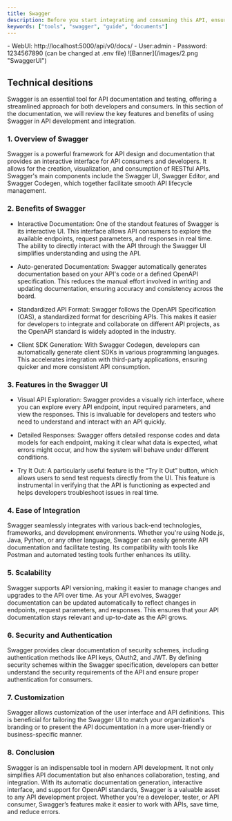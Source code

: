 ```yaml
---
title: Swagger
description: Before you start integrating and consuming this API, ensure that you meet the following requirements. These prerequisites are essential to set up your environment, authenticate successfully, and make API requests without issues. By fulfilling these conditions, you’ll streamline the integration process and avoid common pitfalls.
keywords: ["tools", "swagger", "guide", "documents"]
---
```


<Note title="Notes" type="success">
  - WebUI: http://localhost:5000/api/v0/docs/ - User:admin - Password:
  1234567890 (can be changed at .env file)
</Note>
![Banner](/images/2.png "SwaggerUI")

## Technical desitions

Swagger is an essential tool for API documentation and testing, offering a streamlined approach for both developers and consumers. In this section of the documentation, we will review the key features and benefits of using Swagger in API development and integration.

### 1. Overview of Swagger

Swagger is a powerful framework for API design and documentation that provides an interactive interface for API consumers and developers. It allows for the creation, visualization, and consumption of RESTful APIs. Swagger's main components include the Swagger UI, Swagger Editor, and Swagger Codegen, which together facilitate smooth API lifecycle management.

### 2. Benefits of Swagger

- Interactive Documentation: One of the standout features of Swagger is its interactive UI. This interface allows API consumers to explore the available endpoints, request parameters, and responses in real time. The ability to directly interact with the API through the Swagger UI simplifies understanding and using the API.

- Auto-generated Documentation: Swagger automatically generates documentation based on your API's code or a defined OpenAPI specification. This reduces the manual effort involved in writing and updating documentation, ensuring accuracy and consistency across the board.

- Standardized API Format: Swagger follows the OpenAPI Specification (OAS), a standardized format for describing APIs. This makes it easier for developers to integrate and collaborate on different API projects, as the OpenAPI standard is widely adopted in the industry.

- Client SDK Generation: With Swagger Codegen, developers can automatically generate client SDKs in various programming languages. This accelerates integration with third-party applications, ensuring quicker and more consistent API consumption.

### 3. Features in the Swagger UI

- Visual API Exploration: Swagger provides a visually rich interface, where you can explore every API endpoint, input required parameters, and view the responses. This is invaluable for developers and testers who need to understand and interact with an API quickly.

- Detailed Responses: Swagger offers detailed response codes and data models for each endpoint, making it clear what data is expected, what errors might occur, and how the system will behave under different conditions.

- Try It Out: A particularly useful feature is the “Try It Out” button, which allows users to send test requests directly from the UI. This feature is instrumental in verifying that the API is functioning as expected and helps developers troubleshoot issues in real time.

### 4. Ease of Integration

Swagger seamlessly integrates with various back-end technologies, frameworks, and development environments. Whether you're using Node.js, Java, Python, or any other language, Swagger can easily generate API documentation and facilitate testing. Its compatibility with tools like Postman and automated testing tools further enhances its utility.

### 5. Scalability

Swagger supports API versioning, making it easier to manage changes and upgrades to the API over time. As your API evolves, Swagger documentation can be updated automatically to reflect changes in endpoints, request parameters, and responses. This ensures that your API documentation stays relevant and up-to-date as the API grows.

### 6. Security and Authentication

Swagger provides clear documentation of security schemes, including authentication methods like API keys, OAuth2, and JWT. By defining security schemes within the Swagger specification, developers can better understand the security requirements of the API and ensure proper authentication for consumers.

### 7. Customization

Swagger allows customization of the user interface and API definitions. This is beneficial for tailoring the Swagger UI to match your organization's branding or to present the API documentation in a more user-friendly or business-specific manner.

### 8. Conclusion

Swagger is an indispensable tool in modern API development. It not only simplifies API documentation but also enhances collaboration, testing, and integration. With its automatic documentation generation, interactive interface, and support for OpenAPI standards, Swagger is a valuable asset to any API development project. Whether you're a developer, tester, or API consumer, Swagger’s features make it easier to work with APIs, save time, and reduce errors.
